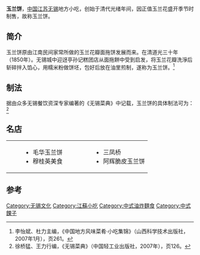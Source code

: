 {{noteTA
|1=zh-cn:小吃; zh-hk:小食;zh-mo:小食; zh-tw:小吃;
}}
{{Infobox Prepared Food
| name             = 玉兰饼<br>Yulan Cake
| image            =
| caption          = 
| alternate_name   = 
| country          = [[中国|中国]]
| region           = [[无锡|无锡]]
| course           = 點心
| served           = 
| main_ingredient  = 麵粉
| variations       = 
| calories         = 约323大卡（每100克）
| other            = 
}} 

'''玉兰饼'''，[[中国|中国]][[江苏|江苏]][[无锡|无锡]]地方小吃，创始于清代光绪年间，因正值玉兰花盛开季节时制售，故称玉兰饼。

== 简介 ==

玉兰饼原由江南民间家常所做的玉兰花瓣面拖饼发展而来。在清道光三十年（1850年）。无锡城中迎迓亭孙记糕团店从面拖餅中受到启发，将玉兰花瓣洗淨后斩碎拌入馅心，用糯米粉做饼坯，包好后放在油里煎制，遂称为玉兰饼。<ref>李怡斌、杜力主编，《中国地方风味菜肴·小吃集锦》（山西科学技术出版社，2007年1月），页261。</ref>

== 制法 ==

据由众多无锡餐饮资深专家编著的《无锡菜典》中记载，玉兰饼的具体制法可为：<ref>徐桥猛、王力行编，《无锡菜典》（中国轻工业出版社，2007年），页126。</ref>

{{Quotation|'''主辅料'''：面粉500克、红绿瓜100克、金橘饼100克、白芝麻100克。

'''调料'''：色拉油100克。

'''制法'''：将面粉与糯米粉用热水揉和成团，稍醒。摘成一两两只的坯子，按扁包入馅心做成饼坯；平底锅烧热放油，将生坯放入锅中煎至两面金黄内熟即成。}}

== 名店 ==

{| 
|width=20|
|valign=top|
*毛华玉兰饼
*穆桂英美食
|width=50|
|valign=top|
*三凤桥
*阿辉脆皮玉兰饼
|}

==参考==
{{reflist|}}
      
[[Category:无锡文化|Category:无锡文化]]
[[Category:江蘇小吃|Category:江蘇小吃]]
[[Category:中式油炸麵食|Category:中式油炸麵食]]
[[Category:中式餜子|Category:中式餜子]]